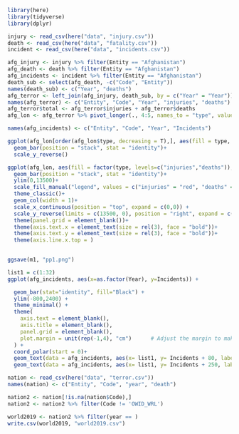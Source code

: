 ```r
library(here)
library(tidyverse)
library(dplyr)

```

```r
injury <- read_csv(here("data", "injury.csv"))
death <- read_csv(here("data", "fatality.csv"))
incident <- read_csv(here("data", "incidents.csv"))
```

```r
afg_injury <- injury %>% filter(Entity == "Afghanistan") 
afg_death <- death %>% filter(Entity == "Afghanistan") 
afg_incidents <- incident %>% filter(Entity == "Afghanistan")
death_sub <- select(afg_death, -c("Code", "Entity"))
names(death_sub) <- c("Year", "deaths")
afg_terror <- left_join(afg_injury, death_sub, by = c("Year" = "Year"))
names(afg_terror) <- c("Entity", "Code", "Year", "injuries", "deaths")
afg_terror$total <- afg_terror$injuries + afg_terror$deaths
afg_lon <- afg_terror %>% pivot_longer(., 4:5, names_to = "type", values_to = "count")

names(afg_incidents) <- c("Entity", "Code", "Year", "Incidents")
```


```r
ggplot(afg_lon[order(afg_lon$type, decreasing = T),], aes(fill = type, y = count, x = Year))+
  geom_bar(position = "stack", stat = "identity")+
  scale_y_reverse()

ggplot(afg_lon, aes(fill = factor(type, levels=c("injuries","deaths")), y = count, x = Year))+
  geom_bar(position = "stack", stat = "identity")+
  ylim(0,13500)+
  scale_fill_manual("legend", values = c("injuries" = "red", "deaths" = "darkred"))+
  theme_classic()+
  geom_col(width = 1)+
  scale_x_continuous(position = "top", expand = c(0,0)) + 
  scale_y_reverse(limits = c(13500, 0), position = "right", expand = c(0, 0))+
  theme(panel.grid = element_blank())+
  theme(axis.text.x = element_text(size = rel(3), face = "bold"))+
  theme(axis.text.y = element_text(size = rel(3), face = "bold"))+
  theme(axis.line.x.top = )
  

ggsave(m1, "pp1.png")
```

```r

list1 = c(1:32)
ggplot(afg_incidents, aes(x=as.factor(Year), y=Incidents)) +      

  geom_bar(stat="identity", fill="Black") +
  ylim(-800,2400) +
  theme_minimal() +
  theme(
    axis.text = element_blank(),
    axis.title = element_blank(),
    panel.grid = element_blank(),
    plot.margin = unit(rep(-1,4), "cm")      # Adjust the margin to make in sort labels are not truncated!
  ) +
  coord_polar(start = 0)+
  geom_text(data = afg_incidents, aes(x= list1, y= Incidents + 80, label= Incidents), color="red", fontface="bold",alpha=0.8, size = 4.7 )+ 
  geom_text(data = afg_incidents, aes(x= list1, y= Incidents + 250, label=Year), color="black", fontface="bold",alpha=0.8, size = 4.7 ) 
```
```r
nation <- read_csv(here("data", "terror.csv"))
names(nation) <- c("Entity", "Code", "year", "death")

nation2 <- nation[!is.na(nation$Code),]
nation2 <- nation2 %>% filter(Code != 'OWID_WRL')

world2019 <- nation2 %>% filter(year == )
write.csv(world2019, "world2019.csv")
```


